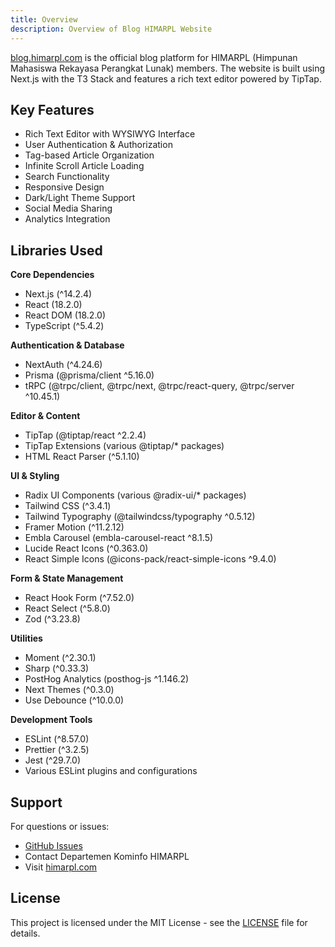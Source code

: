 ```yaml
---
title: Overview
description: Overview of Blog HIMARPL Website
---
```


[blog.himarpl.com](https://blog.himarpl.com) is the official blog platform for HIMARPL (Himpunan Mahasiswa Rekayasa Perangkat Lunak) members. The website is built using Next.js with the T3 Stack and features a rich text editor powered by TipTap.

## Key Features

- Rich Text Editor with WYSIWYG Interface
- User Authentication & Authorization
- Tag-based Article Organization
- Infinite Scroll Article Loading
- Search Functionality
- Responsive Design
- Dark/Light Theme Support
- Social Media Sharing
- Analytics Integration

## Libraries Used

**Core Dependencies**
- Next.js (^14.2.4)
- React (18.2.0)
- React DOM (18.2.0)
- TypeScript (^5.4.2)

**Authentication & Database**
- NextAuth (^4.24.6)
- Prisma (@prisma/client ^5.16.0)
- tRPC (@trpc/client, @trpc/next, @trpc/react-query, @trpc/server ^10.45.1)

**Editor & Content**
- TipTap (@tiptap/react ^2.2.4)
- TipTap Extensions (various @tiptap/* packages)
- HTML React Parser (^5.1.10)

**UI & Styling**
- Radix UI Components (various @radix-ui/* packages)
- Tailwind CSS (^3.4.1)
- Tailwind Typography (@tailwindcss/typography ^0.5.12)
- Framer Motion (^11.2.12)
- Embla Carousel (embla-carousel-react ^8.1.5)
- Lucide React Icons (^0.363.0)
- React Simple Icons (@icons-pack/react-simple-icons ^9.4.0)

**Form & State Management**
- React Hook Form (^7.52.0)
- React Select (^5.8.0)
- Zod (^3.23.8)

**Utilities**
- Moment (^2.30.1)
- Sharp (^0.33.3)
- PostHog Analytics (posthog-js ^1.146.2)
- Next Themes (^0.3.0)
- Use Debounce (^10.0.0)

**Development Tools**
- ESLint (^8.57.0)
- Prettier (^3.2.5)
- Jest (^29.7.0)
- Various ESLint plugins and configurations

## Support

For questions or issues:

- [GitHub Issues](https://github.com/himarplupi/blog-himarpl/issues)
- Contact Departemen Kominfo HIMARPL
- Visit [himarpl.com](https://www.himarpl.com)

## License

This project is licensed under the MIT License - see the [LICENSE](https://github.com/himarplupi/blog-himarpl/blob/main/LICENSE) file for details.
